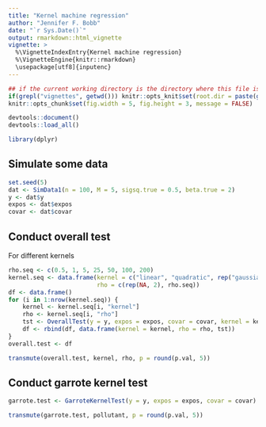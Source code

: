 ```yaml
---
title: "Kernel machine regression"
author: "Jennifer F. Bobb"
date: "`r Sys.Date()`"
output: rmarkdown::html_vignette
vignette: >
  %\VignetteIndexEntry{Kernel machine regression}
  %\VignetteEngine{knitr::rmarkdown}
  \usepackage[utf8]{inputenc}
---
```


```r
## if the current working directory is the directory where this file is located rather than the project directory, set the working directory to the project directory
if(grepl("vignettes", getwd())) knitr::opts_knit$set(root.dir = paste(getwd(), "..", sep = "/"))
knitr::opts_chunk$set(fig.width = 5, fig.height = 3, message = FALSE)
```

```r
devtools::document()
devtools::load_all()
```

```r
library(dplyr)
```


## Simulate some data

```r
set.seed(5)
dat <- SimData1(n = 100, M = 5, sigsq.true = 0.5, beta.true = 2)
y <- dat$y
expos <- dat$expos
covar <- dat$covar
```

## Conduct overall test

For different kernels
```r
rho.seq <- c(0.5, 1, 5, 25, 50, 100, 200)
kernel.seq <- data.frame(kernel = c("linear", "quadratic", rep("gaussian", length(rho.seq))), 
                         rho = c(rep(NA, 2), rho.seq))
df <- data.frame()
for (i in 1:nrow(kernel.seq)) {
    kernel <- kernel.seq[i, "kernel"]
    rho <- kernel.seq[i, "rho"]
    tst <- OverallTest(y = y, expos = expos, covar = covar, kernel = kernel, rho = rho)
    df <- rbind(df, data.frame(kernel = kernel, rho = rho, tst))
}
overall.test <- df
```

```r
transmute(overall.test, kernel, rho, p = round(p.val, 5))
```

## Conduct garrote kernel test

```r
garrote.test <- GarroteKernelTest(y = y, expos = expos, covar = covar)
```

```r
transmute(garrote.test, pollutant, p = round(p.val, 5))
```





